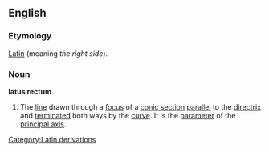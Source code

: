 ==English==
{{wikipedia}}
{{webster}}

===Etymology===
[[w:Latin|Latin]][[Category:Latin derivations]] (meaning ''the right side'').
===Noun===
'''latus rectum'''

#{{geometry}} The [[line]] drawn through a [[focus]] of a [[conic section]] [[parallel]] to the [[directrix]] and [[terminate]]d both ways by the [[curve]]. It is the [[parameter]] of the [[principal axis]].

<!-- from Webster

La"tus rec"tum (?). [L., the right side.] (Conic Sections) The line drawn through a focus of a conic section parallel to the directrix and terminated both ways by the curve. It is the parameter of the principal axis. See Focus, and Parameter. 

-->